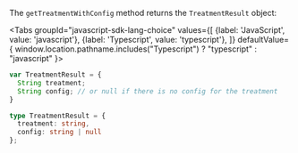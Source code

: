 
The `getTreatmentWithConfig` method returns the `TreatmentResult` object:

<Tabs
  groupId="javascript-sdk-lang-choice"
  values={[
    {label: 'JavaScript', value: 'javascript'},
    {label: 'Typescript', value: 'typescript'},
  ]} defaultValue={ window.location.pathname.includes("Typescript") ? "typescript" : "javascript" }>
  <TabItem value="javascript">

```javascript
var TreatmentResult = {
  String treatment;
  String config; // or null if there is no config for the treatment
}
```

  </TabItem>
  <TabItem value="typescript">

```typescript
type TreatmentResult = {
  treatment: string,
  config: string | null
};
```

  </TabItem>
</Tabs>
